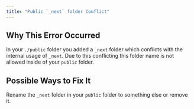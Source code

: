 ```yaml
---
title: "Public `_next` folder Conflict"
---
```


## Why This Error Occurred

In your `./public` folder you added a `_next` folder which conflicts with the internal usage of `_next`. Due to this conflicting this folder name is not allowed inside of your `public` folder.

## Possible Ways to Fix It

Rename the `_next` folder in your `public` folder to something else or remove it.
